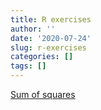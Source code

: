 ```yaml
---
title: R exercises
author: ''
date: '2020-07-24'
slug: r-exercises
categories: []
tags: []
---
```


[Sum of squares](/R_exercises/sum_sq.html)